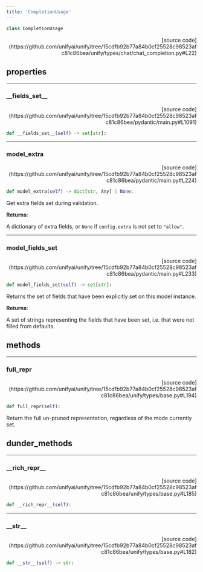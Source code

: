 ```yaml
---
title: 'CompletionUsage'
---
```


```python
class CompletionUsage
```

<p align="right">[source code](https://github.com/unifyai/unify/tree/15cdfb92b77a84b0cf25528c98523afc81c86bea/unify/types/chat/chat_completion.py#L22)</p>



## properties

---

### \_\_fields\_set\_\_

<p align="right">[source code](https://github.com/unifyai/unify/tree/15cdfb92b77a84b0cf25528c98523afc81c86bea/pydantic/main.py#L1091)</p>

```python
def __fields_set__(self) -> set[str]:
```



---

### model\_extra

<p align="right">[source code](https://github.com/unifyai/unify/tree/15cdfb92b77a84b0cf25528c98523afc81c86bea/pydantic/main.py#L224)</p>

```python
def model_extra(self) -> dict[str, Any] | None:
```

Get extra fields set during validation.

**Returns**:

A dictionary of extra fields, or `None` if `config.extra` is not set to `"allow"`.

---

### model\_fields\_set

<p align="right">[source code](https://github.com/unifyai/unify/tree/15cdfb92b77a84b0cf25528c98523afc81c86bea/pydantic/main.py#L233)</p>

```python
def model_fields_set(self) -> set[str]:
```

Returns the set of fields that have been explicitly set on this model instance.

**Returns**:

A set of strings representing the fields that have been set,
i.e. that were not filled from defaults.

## methods

---

### full\_repr

<p align="right">[source code](https://github.com/unifyai/unify/tree/15cdfb92b77a84b0cf25528c98523afc81c86bea/unify/types/base.py#L194)</p>

```python
def full_repr(self):
```

Return the full un-pruned representation, regardless of the mode currently set.

## dunder_methods

---

### \_\_rich\_repr\_\_

<p align="right">[source code](https://github.com/unifyai/unify/tree/15cdfb92b77a84b0cf25528c98523afc81c86bea/unify/types/base.py#L185)</p>

```python
def __rich_repr__(self):
```



---

### \_\_str\_\_

<p align="right">[source code](https://github.com/unifyai/unify/tree/15cdfb92b77a84b0cf25528c98523afc81c86bea/unify/types/base.py#L182)</p>

```python
def __str__(self) -> str:
```

